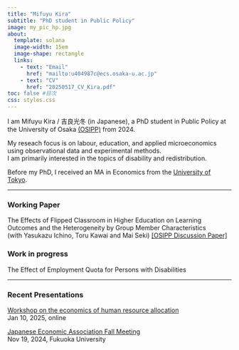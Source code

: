 ```yaml
---
title: "Mifuyu Kira"
subtitle: "PhD student in Public Policy"
image: my_pic_hp.jpg
about:
  template: solana
  image-width: 15em
  image-shape: rectangle
  links:
    - text: "Email"
      href: "mailto:u404987c@ecs.osaka-u.ac.jp"
    - text: "CV"
      href: "20250517_CV_Kira.pdf"
toc: false #目次
css: styles.css
---
```



I am Mifuyu Kira / 吉良光冬 (in Japanese), a PhD student in Public Policy at the University of Osaka [(OSIPP)](https://www.osipp.osaka-u.ac.jp/en/) from 2024.


My reseach focus is on labour, education, and applied microeconomics using observational data and experimental methods. 
<br>I am primarily interested in the topics of disability and redistribution.

Before my PhD, I received an MA in Economics from the [University of Tokyo](https://www.e.u-tokyo.ac.jp/index-e.html).

***
### Working Paper
The Effects of Flipped Classroom in Higher Education on Learning Outcomes and the Heterogeneity by Group Member Characteristics
<br>(with Yasukazu Ichino, Toru Kawai and Mai Seki) 
[ [OSIPP Discussion Paper] ](https://ideas.repec.org/p/osp/wpaper/25e001.html){.link-navy}


### Work in progress
The Effect of Employment Quota for Persons with Disabilities
<!-- 
<details style="margin-bottom: 18px; margin-top: -18px">
<summary>Abstract</summary>
<div style="text-align: justify">
Promoting employment opportunities for persons with disabilities is an essential policy for social inclusion. This paper examines the effectiveness of recent disability employment quota systems by exploiting discontinuous increases in quotas based on firm size. The results show that while quotas do increase employment of persons with disabilities, the effect is limited. Each additional worker in the quota requirement increases only 0.3 additional persons with disabilities employed. Also, there are heterogeneous impacts across industry sectors. These findings contribute to discussions about policy directions for advancing disability employment in the future.
</div>
</details>
--> 


***
### Recent Presentations
[Workshop on the economics of human resource allocation](https://sites.google.com/site/jinzaihaichinokeizaigaku/home)
<br>Jan 10, 2025, online

[Japanese Economic Association Fall Meeting](https://confit.atlas.jp/guide/event/jeaf2024/tables)
<br>Nov 19, 2024, Fukuoka University



